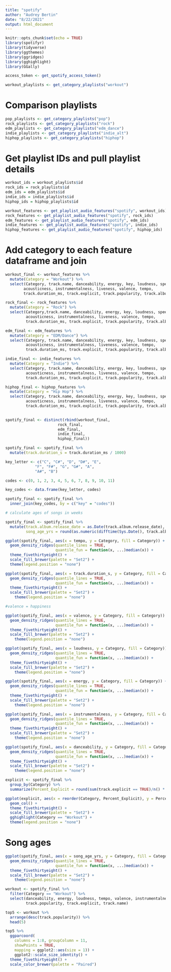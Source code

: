 ```yaml
---
title: "spotify"
author: "Audrey Bertin"
date: "8/22/2021"
output: html_document
---
```


```r
knitr::opts_chunk$set(echo = TRUE)
library(spotifyr)
library(tidyverse)
library(ggthemes)
library(ggridges)
library(gghighlight)
library(GGally)

access_token <- get_spotify_access_token()
```


```r
workout_playlists <- get_category_playlists("workout")
```

# Comparison playlists

```r
pop_playlists <- get_category_playlists("pop")
rock_playlists <- get_category_playlists("rock")
edm_playlists <- get_category_playlists("edm_dance")
indie_playlists <- get_category_playlists("indie_alt")
hiphop_playlists <- get_category_playlists("hiphop")
```

# Get playlist IDs and pull playlist details

```r
workout_ids = workout_playlists$id
rock_ids = rock_playlists$id
edm_ids = edm_playlists$id
indie_ids = indie_playlists$id
hiphop_ids = hiphop_playlists$id
```

```r
workout_features <- get_playlist_audio_features("spotify", workout_ids)
rock_features <- get_playlist_audio_features("spotify", rock_ids)
edm_features <- get_playlist_audio_features("spotify", edm_ids)
indie_features <- get_playlist_audio_features("spotify", indie_ids)
hiphop_features <- get_playlist_audio_features("spotify", hiphop_ids)

```

# Add category to each feature dataframe and join

```r
workout_final <- workout_features %>%
  mutate(Category = "Workout") %>%
  select(Category, track.name, danceability, energy, key, loudness, speechiness, 
        acousticness, instrumentalness, liveness, valence, tempo,
        track.duration_ms, track.explicit, track.popularity, track.album.release_date)

rock_final <- rock_features %>%
  mutate(Category = "Rock") %>%
  select(Category,track.name, danceability, energy, key, loudness, speechiness, 
         acousticness, instrumentalness, liveness, valence, tempo,
         track.duration_ms, track.explicit, track.popularity, track.album.release_date)

edm_final <- edm_features %>%
  mutate(Category = "EDM/Dance") %>%
  select(Category, track.name, danceability, energy, key, loudness, speechiness, 
         acousticness, instrumentalness, liveness, valence, tempo,
         track.duration_ms, track.explicit, track.popularity, track.album.release_date)

indie_final <- indie_features %>%
  mutate(Category = "Indie") %>%
  select(Category, track.name, danceability, energy, key, loudness, speechiness, 
         acousticness, instrumentalness, liveness, valence, tempo,
         track.duration_ms, track.explicit, track.popularity, track.album.release_date)

hiphop_final <- hiphop_features %>%
  mutate(Category = "Hip Hop") %>%
  select(Category, track.name, danceability, energy, key, loudness, speechiness, 
         acousticness, instrumentalness, liveness, valence, tempo,
         track.duration_ms, track.explicit, track.popularity, track.album.release_date)
  

spotify_final <- distinct(rbind(workout_final,
                       rock_final,
                       edm_final,
                       indie_final,
                       hiphop_final))

```

```r
spotify_final <- spotify_final %>%
  mutate(track.duration_s = track.duration_ms / 1000)

key_letter <- c("C", "C#", "D", "D#", "E",
             "F", "F#", "G", "G#", "A",
             "A#", "B")

codes <- c(0, 1, 2, 3, 4, 5, 6, 7, 8, 9, 10, 11)

key_codes <- data.frame(key_letter, codes)

spotify_final <- spotify_final %>%
  inner_join(key_codes, by = c("key" = "codes"))

# calculate ages of songs in weeks

spotify_final <- spotify_final %>%
  mutate(track.album.release_date = as.Date(track.album.release_date),
         song_age_yrs = round(as.numeric(difftime(Sys.Date(), track.album.release_date, units = "weeks")/52.2), 2))
```


```r
ggplot(spotify_final, aes(x = tempo, y = Category, fill = Category)) +
  geom_density_ridges(quantile_lines = TRUE,
                      quantile_fun = function(x, ...)median(x)) +
  theme_fivethirtyeight() +
  scale_fill_brewer(palette = "Set2") +
  theme(legend.position = "none")
```
```r
ggplot(spotify_final, aes(x = track.duration_s, y = Category, fill = Category)) +
  geom_density_ridges(quantile_lines = TRUE,
                      quantile_fun = function(x, ...)median(x)) +
  theme_fivethirtyeight() +
  scale_fill_brewer(palette = "Set2") +
    theme(legend.position = "none")

```

```r
#valence = happiness

ggplot(spotify_final, aes(x = valence, y = Category, fill = Category)) +
  geom_density_ridges(quantile_lines = TRUE,
                      quantile_fun = function(x, ...)median(x)) +
  theme_fivethirtyeight() +
  scale_fill_brewer(palette = "Set2") +
    theme(legend.position = "none")
```

```r
ggplot(spotify_final, aes(x = loudness, y = Category, fill = Category)) +
  geom_density_ridges(quantile_lines = TRUE,
                      quantile_fun = function(x, ...)median(x)) +
  theme_fivethirtyeight() +
  scale_fill_brewer(palette = "Set2") +
    theme(legend.position = "none")
```


```r
ggplot(spotify_final, aes(x = energy, y = Category, fill = Category)) +
  geom_density_ridges(quantile_lines = TRUE,
                      quantile_fun = function(x, ...)median(x)) +
  theme_fivethirtyeight() +
  scale_fill_brewer(palette = "Set2") +
    theme(legend.position = "none")
```

```r
ggplot(spotify_final, aes(x = instrumentalness, y = Category, fill = Category)) +
  geom_density_ridges(quantile_lines = TRUE,
                      quantile_fun = function(x, ...)median(x)) +
  theme_fivethirtyeight() +
  scale_fill_brewer(palette = "Set2") +
    theme(legend.position = "none")
```

```r
ggplot(spotify_final, aes(x = danceability, y = Category, fill = Category)) +
  geom_density_ridges(quantile_lines = TRUE,
                      quantile_fun = function(x, ...)median(x)) +
  theme_fivethirtyeight() +
  scale_fill_brewer(palette = "Set2") +
    theme(legend.position = "none")
```



```r
explicit <- spotify_final %>%
  group_by(Category) %>%
  summarize(Percent_Explicit = round(sum(track.explicit == TRUE)/n() * 100))

ggplot(explicit, aes(x = reorder(Category, Percent_Explicit), y = Percent_Explicit)) +
  geom_col() +
  theme_fivethirtyeight() +
  scale_fill_brewer(palette = "Set2") +
  gghighlight(Category == "Workout") +
  theme(legend.position = "none")
```

# Song ages

```r
ggplot(spotify_final, aes(x = song_age_yrs, y = Category, fill = Category)) +
  geom_density_ridges(quantile_lines = TRUE,
                      quantile_fun = function(x, ...)median(x)) +
  theme_fivethirtyeight() +
  scale_fill_brewer(palette = "Set2") +
    theme(legend.position = "none")
```
```r
workout <- spotify_final %>%
  filter(Category == "Workout") %>%
  select(danceability, energy, loudness, tempo, valence, instrumentalness, song_age_yrs, track.duration_s,
         track.popularity, track.explicit, track.name)

top5 <- workout %>%
  arrange(desc(track.popularity)) %>%
  head(5)
```


```r
top5 %>% 
  ggparcoord(
    columns = 1:8, groupColumn = 11,
    showPoints = TRUE,
    mapping = ggplot2::aes(size = 1)) + 
    ggplot2::scale_size_identity() +
  theme_fivethirtyeight() +
  scale_color_brewer(palette = "Paired")
```


